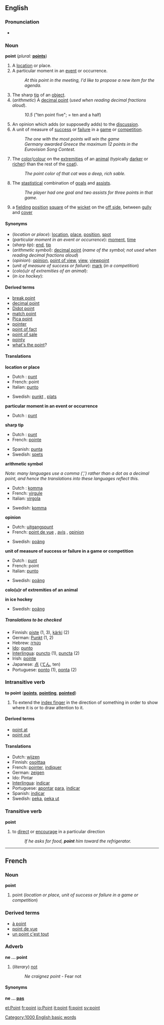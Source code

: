 ==English==

{{rank|number|alone|body|341|point|letter|become|became}}

===Pronunciation===
*{{audio|en-us-admit.ogg|Audio (US)}}

===Noun===
'''point'''  (''plural:'' '''[[points]]''')

#A [[location]] or place.
#A particular moment in an [[event]] or occurrence.
#:''At this point in the meeting, I'd like to propose a new item for the agenda.''
#The sharp [[tip]] of an [[object]].
#(''arithmetic'') A [[decimal point]] (''used when reading decimal fractions aloud'').
#:''10.5'' ("ten point five"; = ten and a half)
#An opinion which adds (or supposedly adds) to the [[discussion]].
#A unit of measure of [[success]] or [[failure]] in a [[game]] or [[competition]].
#:''The one with the most points will win the game''
#:''Germany awarded Greece the maximum 12 points in the Eurovision Song Contest.''
#The [[color]]/[[colour]] on the [[extremities]] of an [[animal]] (typically [[dark]]er or [[rich]]er) than the rest of the [[coat]]).
#:''The point color of that cat was a deep, rich sable.'' 
#{{Icehockey}} The [[stastistical]] combination of [[goal]]s and [[assist]]s.
#:''The player had one goal and two assists for three points in that game.''
#{{cricket}} a [[fielding]] [[position]] [[square]] of the [[wicket]] on the [[off side]], between [[gully]] and [[cover]]

====Synonyms====
*(''location or place''): [[location]], [[place]], [[position]], [[spot]]
*(''particular moment in an event or occurrence''): [[moment]], [[time]]
*(''sharp tip''): [[end]], [[tip]]
*(''arithmetic symbol''): [[decimal point]] (''name of the symbol; not used when reading  decimal fractions aloud'')
*(''opinion''): [[opinion]], [[point of view]], [[view]], [[viewpoint]]
*(''unit of measure of success or failure''): [[mark]] (''in a competition'')
*(''colo(u)r of extremities of an animal''):
*(''in ice hockey''):

====Derived terms====
*[[break point]]
*[[decimal point]]
*[[Didot point]]
*[[match point]]
*[[Pica point]]
*[[pointer]]
*[[point of fact]]
*[[point of sale]]
*[[pointy]]
*[[what's the point]]?

====Translations====

'''location or place'''
{{top}}
*Dutch : [[punt]] {{n}}
*French: point {{m}}
*Italian: [[punto]] {{m}}
{{mid}}
*Swedish: [[punkt]] {{c}}, [[plats]] {{c}}
{{bottom}}
 
'''particular moment in an event or occurrence'''
{{top}}
*Dutch : [[punt]] {{n}}
{{mid}}
{{bottom}}
 
'''sharp tip'''
{{top}}
*Dutch : [[punt]] {{n}}
*French: [[pointe]] {{f}}
{{mid}}
*Spanish: [[punta]] {{f}}
*Swedish: [[spets]] {{c}}
{{bottom}}
 
'''arithmetic symbol''' 


''Note: many languages use a comma (',') rather than a dot as a decimal point, and hence the translations into these languages reflect this.''
{{top}}
*Dutch : [[komma]] {{n}}
*French: [[virgule]] {{f}}
*Italian: [[virgola]] {{f}}
{{mid}}
*Swedish: [[komma]] {{c}}
{{bottom}}
 
'''opinion'''
{{top}}
*Dutch: [[uitgangspunt]] {{n}}
*French: [[point de vue]] {{m}}, [[avis]] {{m}}, [[opinion#French|opinion]] {{f}}
{{mid}}
*Swedish: [[poäng]] {{c}}
{{bottom}}
 
'''unit of measure of success or failure in a game or competition'''
{{top}}
*Dutch : [[punt]] {{n}}
*French: point {{m}}
*Italian: [[punto]] {{m}}
{{mid}}
*Swedish: [[poäng]] {{n}}
{{bottom}}
 
'''colo(u)r of extremities of an animal'''
{{top}}
{{mid}}
{{bottom}}
 
'''in ice hockey'''
{{top}}
{{mid}}
*Swedish: [[poäng]] {{n}}
{{bottom}}
 
=====Translations to be checked=====
<!--Remove this section once all of the translations below have been moved into
the tables above.-->
{{checktrans}}

*Finnish: [[piste]] (1, 3), [[kärki]] (2)
*German: [[Punkt]] {{m}} (1, 2)
*Hebrew: [[נקודה]] {{f}}
*[[Ido]]: [[punto]]
*[[Interlingua]]: [[puncto]] (1), [[puncta]] (2)
*Irish: [[pointe]]
*Japanese: [[点]] ([[てん]], ten)
*Portuguese: [[ponto]] {{m}} (1), [[ponta]] {{f}} (2)

===Intransitive verb===
'''to point'''  ('''[[points]]''', '''[[pointing]]''', '''[[pointed]]''')

#To extend the [[index finger]] in the direction of something in order to show where it is or to draw attention to it.

====Derived terms====
*[[point at]]
*[[point out]]

====Translations====

*Dutch: [[wijzen]]
*Finnish: [[osoittaa]]
*French: [[pointer]], [[indiquer]]
*German: [[zeigen]]
*Ido: Pintar
*[[Interlingua]]: [[indicar]]
*Portuguese: [[apontar]] [[para]], [[indicar]]
*Spanish: [[indicar]]
*Swedish: [[peka]], [[peka ut]]

===Transitive verb===
'''point'''
#to [[direct]] or [[encourage]] in a particular direction
#:''If he asks for food, '''point''' him toward the refrigerator.''

----

==French==
===Noun===
'''point''' {{m}}

#point (''location or place, unit of success or failure in a game or competition'')

===Derived terms===
*[[à point]]
*[[point de vue]]
*[[un point c'est tout]]

===Adverb===
'''ne ... point'''

#(''literary'') [[not]]
#:''Ne craignez point'' - Fear not

====Synonyms====
'''ne ... [[pas]]'''

[[Category:1000 English basic words]]

[[et:Point]]
[[fr:point]]
[[io:Point]]
[[it:point]]
[[fi:point]]
[[sv:point]]